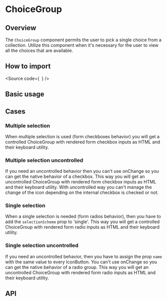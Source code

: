

<Meta of={Stories} />

# ChoiceGroup

## Overview

The `ChoiceGroup` component permits the user to pick a single choice from a collection.
Utilize this component when it's necessary for the user to view all the choices that are available.

## How to import

<Source
  code={`
`}
/>

## Basic usage

<Canvas of={Stories.Base} />

## Cases

### Multiple selection

When multiple selection is used (form checkboxes behavior) you will get a controlled
ChoiceGroup with rendered form checkbox inputs as HTML and their keyboard utility.

<Canvas of={CaseStories.MultipleSelectionControlled} />

### Multiple selection uncontrolled

If you need an uncontrolled behavior then you can't use onChange so you can get the
native behavior of a checkbox. This way you will get an uncontrolled
ChoiceGroup with rendered form checkbox inputs as HTML and their keyboard utility.
With uncontrolled way you can't manage the change of the icon depending on
the internal checkbox is checked or not.

<Canvas of={CaseStories.MultipleSelectionUncontrolled} />

### Single selection

When a single selection is needed (form radios behavior), then you have to
add the `selectionScheme` prop to 'single'. This way you will get a controlled
ChoiceGroup with rendered form radio inputs as HTML and their keyboard utility.

<Canvas of={CaseStories.SingleSelectionControlled} />

### Single selection uncontrolled

If you need an uncontrolled behavior, then you have to assign the prop `name`
with the same value to every IconButton. You can't use onChange so you can get the
native behavior of a radio group. This way you will get an uncontrolled
ChoiceGroup with rendered form radio inputs as HTML and their keyboard utility.

<Canvas of={CaseStories.SingleSelectionUncontrolled} />

## API

<ArgTypes of={Stories} />
